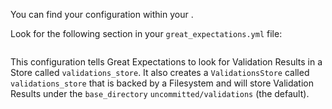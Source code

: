 
You can find your <TechnicalTag tag="validation_result_store" text="Validation Results Store" /> configuration within your <TechnicalTag tag="data_context" text="Data Context" />.

Look for the following section in your <TechnicalTag relative="../../../" tag="data_context" text="Data Context's" /> ``great_expectations.yml`` file:

```python name="tests/integration/docusaurus/deployment_patterns/aws_cloud_storage_pandas.py existing_validations_store"
```

This configuration tells Great Expectations to look for Validation Results in a Store called ``validations_store``. It also creates a ``ValidationsStore`` called ``validations_store`` that is backed by a Filesystem and will store Validation Results under the ``base_directory`` ``uncommitted/validations`` (the default).
